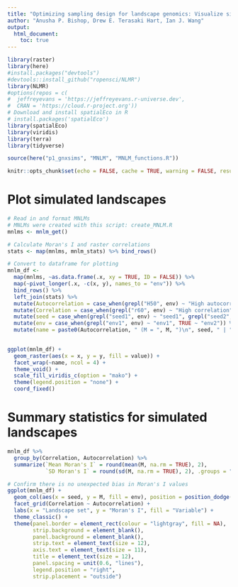 ```yaml
---
title: "Optimizing sampling design for landscape genomics: Visualize simulated Landscapes"
author: "Anusha P. Bishop, Drew E. Terasaki Hart, Ian J. Wang"
output: 
  html_document:
    toc: true
---
```


```r
library(raster)
library(here)
#install.packages("devtools")
#devtools::install_github("ropensci/NLMR")
library(NLMR)
#options(repos = c(
#  jeffreyevans = 'https://jeffreyevans.r-universe.dev',
#  CRAN = 'https://cloud.r-project.org'))
# Download and install spatialEco in R
# install.packages('spatialEco')
library(spatialEco)
library(viridis)
library(terra)
library(tidyverse)

source(here("p1_gnxsims", "MNLM", "MNLM_functions.R"))

knitr::opts_chunk$set(echo = FALSE, cache = TRUE, warning = FALSE, results = FALSE, message = FALSE)
```

# Plot simulated landscapes
```r
# Read in and format MNLMs
# MNLMs were created with this script: create_MNLM.R
mnlms <- mnlm_get()

# Calculate Moran's I and raster correlations
stats <- map(mnlms, mnlm_stats) %>% bind_rows()

# Convert to dataframe for plotting
mnlm_df <- 
  map(mnlms, ~as.data.frame(.x, xy = TRUE, ID = FALSE)) %>%
  map(~pivot_longer(.x, -c(x, y), names_to = "env")) %>%
  bind_rows() %>%
  left_join(stats) %>%
  mutate(Autocorrelation = case_when(grepl("H50", env) ~ "High autocorrelation", TRUE ~ "Low autocorrelation")) %>%
  mutate(Correlation = case_when(grepl("r60", env) ~ "High correlation", TRUE ~ "Low correlation")) %>%
  mutate(seed = case_when(grepl("seed1", env) ~ "seed1", grepl("seed2", env) ~ "seed2", TRUE ~ "seed3")) %>%
  mutate(env = case_when(grepl("env1", env) ~ "env1", TRUE ~ "env2")) %>%
  mutate(name = paste0(Autocorrelation, " (M = ", M, ")\n", seed, " | ", env, " | r = ", r))
  
```

```r
ggplot(mnlm_df) +
  geom_raster(aes(x = x, y = y, fill = value)) +
  facet_wrap(~name, ncol = 4) +
  theme_void() +
  scale_fill_viridis_c(option = "mako") +
  theme(legend.position = "none") +
  coord_fixed()
```

# Summary statistics for simulated landscapes
```r
mnlm_df %>%
  group_by(Correlation, Autocorrelation) %>%
  summarize(`Mean Moran's I` = round(mean(M, na.rm = TRUE), 2), 
            `SD Moran's I` = round(sd(M, na.rm = TRUE), 2), .groups = "drop")
```
```r
# Confirm there is no unexpected bias in Moran's I values
ggplot(mnlm_df) +
  geom_col(aes(x = seed, y = M, fill = env), position = position_dodge()) +
  facet_grid(Correlation ~ Autocorrelation) +
  labs(x = "Landscape set", y = "Moran's I", fill = "Variable") +
  theme_classic() +
  theme(panel.border = element_rect(colour = "lightgray", fill = NA),
        strip.background = element_blank(),
        panel.background = element_blank(),
        strip.text = element_text(size = 12),
        axis.text = element_text(size = 11),
        title = element_text(size = 12),
        panel.spacing = unit(0.6, "lines"),
        legend.position = "right",
        strip.placement = "outside") 
```


